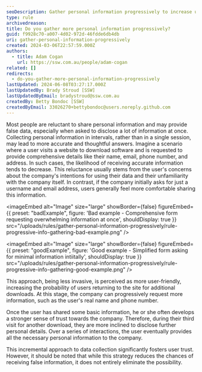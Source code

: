 ```yaml
---
seoDescription: Gather personal information progressively to increase user trust and accuracy by collecting minimal details initially and gradually requesting more information.
type: rule
archivedreason:
title: Do you gather more personal information progressively?
guid: f9928c70-a007-4d02-972d-46fdde6db4db
uri: gather-personal-information-progressively
created: 2024-03-06T22:57:59.000Z
authors:
  - title: Adam Cogan
    url: https://ssw.com.au/people/adam-cogan
related: []
redirects:
  - do-you-gather-more-personal-information-progressively
lastUpdated: 2024-06-08T03:27:17.000Z
lastUpdatedBy: Brady Stroud [SSW]
lastUpdatedByEmail: bradystroud@ssw.com.au
createdBy: Betty Bondoc [SSW]
createdByEmail: 33026270+bettybondoc@users.noreply.github.com
---
```


Most people are reluctant to share personal information and may provide false data, especially when asked to disclose a lot of information at once. Collecting personal information in intervals, rather than in a single session, may lead to more accurate and thoughtful answers.
Imagine a scenario where a user visits a website to download software and is requested to provide comprehensive details like their name, email, phone number, and address. In such cases, the likelihood of receiving accurate information tends to decrease. This reluctance usually stems from the user's concerns about the company's intentions for using their data and their unfamiliarity with the company itself. In contrast, if the company initially asks for just a username and email address, users generally feel more comfortable sharing this information.

<imageEmbed
  alt="Image"
  size="large"
  showBorder={false}
  figureEmbed={{
    preset: "badExample",
    figure: 'Bad example - Comprehensive form requesting overwhelming information at once',
    shouldDisplay: true
  }}
  src="/uploads/rules/gather-personal-information-progressively/rule-progressive-info-gathering-bad-example.png"
/>

<imageEmbed
  alt="Image"
  size="large"
  showBorder={false}
  figureEmbed={{
    preset: "goodExample",
    figure: 'Good example - Simplified form asking for minimal information intiitally',
    shouldDisplay: true
  }}
  src="/uploads/rules/gather-personal-information-progressively/rule-progressive-info-gathering-good-example.png"
/>

This approach, being less invasive, is perceived as more user-friendly, increasing the probability of users returning to the site for additional downloads. At this stage, the company can progressively request more information, such as the user's real name and phone number.

Once the user has shared some basic information, he or she often develops a stronger sense of trust towards the company. Therefore, during their third visit for another download, they are more inclined to disclose further personal details. Over a series of interactions, the user eventually provides all the necessary personal information to the company.

This incremental approach to data collection significantly fosters user trust. However, it should be noted that while this strategy reduces the chances of receiving false information, it does not entirely eliminate the possibility.
